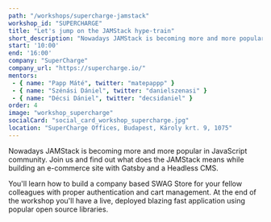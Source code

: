 ```yaml
---
path: "/workshops/supercharge-jamstack"
workshop_id: "SUPERCHARGE"
title: "Let's jump on the JAMStack hype-train"
short_description: "Nowadays JAMStack is becoming more and more popular in JavaScript community. Join us and find out what does the JAMStack means while building an e-commerce site with Gatsby and a Headless CMS."
start: '10:00'
end: '16:00'
company: "SuperCharge"
company_url: "https://supercharge.io/"
mentors:
 - { name: "Papp Máté", twitter: "matepappp" }
 - { name: "Szénási Dániel", twitter: "danielszenasi" }
 - { name: "Décsi Dániel", twitter: "decsidaniel" }
order: 4
image: "workshop_supercharge"
socialCard: "social_card_workshop_supercharge.jpg"
location: "SuperCharge Offices, Budapest, Károly krt. 9, 1075"
---
```


Nowadays JAMStack is becoming more and more popular in JavaScript community. Join us and find out what
does the JAMStack means while building an e-commerce site with Gatsby and a Headless CMS.

You'll learn how to build a company based SWAG Store for your fellow colleagues with proper
authentication and cart management. At the end of the workshop you'll have a live, deployed blazing
fast application using popular open source libraries.
